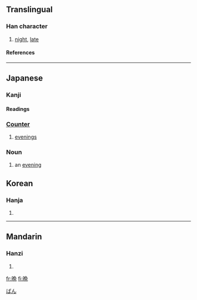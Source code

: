 {{zh-forms|{{zh-lookup|晚}}|{{zh-lookup|晩}}}}
{{see|晚}}

==Translingual==
===Han character===
{{Han char|rn=72|rad=日|as=08|sn=12|four=|canj=日弓日山 (ANAU), XX日弓日 (XXANA)}}
# [[night]], [[late]]
====References====
{{Han ref|kx=0497.311|dkj=14030|dj=0861.210|hdz=21514.040|uh=6669|ud=26217}}

----
==Japanese==
[[Category:1000 Japanese basic words|ばん]]
===Kanji===
{{ja-kanji|grade=6|rs=日08}}
====Readings====
{{ja-readings|on=[[ばん]] (ban)|kun=[[くれ]] (kure), [[おそい]] (osoi)}}

===[[助数詞|Counter]]===  
{{ja-pos|k|counter|hira=ばん|rom=ban|hidx=はん'}}  

# [[evening]]s

===Noun===
{{ja-noun|k|hira=ばん|rom=ban|hidx=はん'}}
# an [[evening]]

==Korean==
===Hanja===
{{ko-hanja|hangeul=만|eumhun=|rv=man|mr=man|y=man}}
# {{defn|Korean}}

----
==Mandarin==
===Hanzi===
{{cmn-hanzi|pin=[[wǎn]] (wan3)|wg=wan<sup>3</sup>}}
# {{defn|Mandarin}}

[[fr:晩]]
[[fi:晩]]